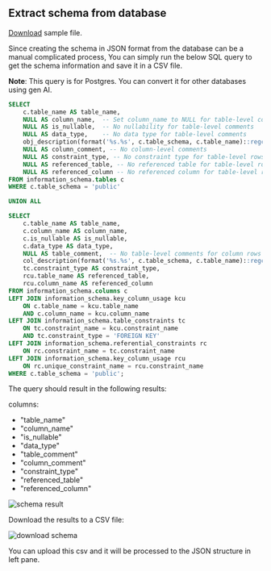 <article className="py-10 mx-auto min-w-96 prose prose-slate dark:prose-invert">

## Extract schema from database

[Download](./schema-sample.csv) sample file.

Since creating the schema in JSON format from the database can be a manual complicated process,
You can simply run the below SQL query to get the schema information and save it in a CSV file.

**Note**: This query is for Postgres. You can convert it for other databases using gen AI.

```sql
SELECT
    c.table_name AS table_name,
    NULL AS column_name,  -- Set column_name to NULL for table-level comments
    NULL AS is_nullable,  -- No nullability for table-level comments
    NULL AS data_type,    -- No data type for table-level comments
    obj_description(format('%s.%s', c.table_schema, c.table_name)::regclass::oid) AS table_comment,
    NULL AS column_comment, -- No column-level comments
    NULL AS constraint_type, -- No constraint type for table-level rows
    NULL AS referenced_table, -- No referenced table for table-level rows
    NULL AS referenced_column -- No referenced column for table-level rows
FROM information_schema.tables c
WHERE c.table_schema = 'public'

UNION ALL

SELECT
    c.table_name AS table_name,
    c.column_name AS column_name,
    c.is_nullable AS is_nullable,
    c.data_type AS data_type,
    NULL AS table_comment,  -- No table-level comments for column rows
    col_description(format('%s.%s', c.table_schema, c.table_name)::regclass::oid, c.ordinal_position::int) AS column_comment,
    tc.constraint_type AS constraint_type,
    rcu.table_name AS referenced_table,
    rcu.column_name AS referenced_column
FROM information_schema.columns c
LEFT JOIN information_schema.key_column_usage kcu
    ON c.table_name = kcu.table_name
    AND c.column_name = kcu.column_name
LEFT JOIN information_schema.table_constraints tc
    ON tc.constraint_name = kcu.constraint_name
    AND tc.constraint_type = 'FOREIGN KEY'
LEFT JOIN information_schema.referential_constraints rc
    ON rc.constraint_name = tc.constraint_name
LEFT JOIN information_schema.key_column_usage rcu
    ON rc.unique_constraint_name = rcu.constraint_name
WHERE c.table_schema = 'public';
```

The query should result in the following results:

columns:
- "table_name"
- "column_name"
- "is_nullable"
- "data_type"
- "table_comment"
- "column_comment"
- "constraint_type"
- "referenced_table"
- "referenced_column"

![schema result](/schema-result.png)

Download the results to a CSV file:

![download schema](/download-results.png)

You can upload this csv and it will be processed to the JSON structure in left pane.

</article>
